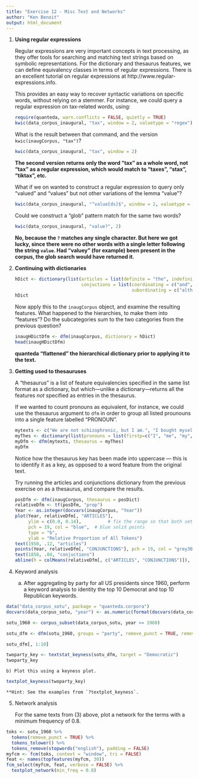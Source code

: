 ```yaml
---
title: "Exercise 12 - Misc Text and Networks"
author: "Ken Benoit"
output: html_document
---
```


1.  **Using regular expressions**
    
    Regular expressions are very important concepts in text processing, as they offer
    tools for searching and matching text strings based on symbolic representations.
    For the dictionary and thesaurus features, we can define equivalency classes in terms
    of regular expressions.  There is an excellent tutorial on regular expressions at
    http://www.regular-expressions.info.
    
    This provides an easy way to recover syntactic variations on specific words, without relying
    on a stemmer.  For instance, we could query a regular expression on tax-related words, using: 
    ```r
    require(quanteda, warn.conflicts = FALSE, quietly = TRUE)
    kwic(data_corpus_inaugural, "tax", window = 2, valuetype = "regex")
    ```
    
    What is the result between that command, and the version `kwic(inaugCorpus, "tax")`?  
    ```r
    kwic(data_corpus_inaugural, "tax", window = 2)
    ```
    **The second version returns only the word "tax" as a whole word, not "tax" as a regular expression, which would match to "taxes", "stax", "tiktax", etc.**
    
    What if we on wanted to construct a regular expression to query only "valued" and "values" but not other variations of the lemma "value"?
    ```r
    kwic(data_corpus_inaugural, "^value[ds]$", window = 2, valuetype = "regex")
    ```

    Could we construct a "glob" pattern match for the same two words?
    ```r
    kwic(data_corpus_inaugural, "value?", 2)
    ```
    **No, because the `?` matches any single character.  But here we got lucky, since there were no other words with a single letter following the string `value`.  Had "valuey" (for example) been present in the corpus, the glob search would have returned it.**
    
2.  **Continuing with dictionaries**
        
    ```r
    hDict <- dictionary(list(articles = list(definite = "the", indefinite = c("a", "an")),
                             conjuctions = list(coordinating = c("and", "but", "or", "nor", "for", "yet", "so"),
                                                subordinating = c("although", "because", "since", "unless"))))
    hDict
    ```
        
    Now apply this to the `inaugCorpus` object, and examine the resulting features.  What happened to the hierarchies, to make them
    into "features"?  Do the subcategories sum to the two categories from the previous question?
    
    ```r
    inaugHDictDfm <- dfm(inaugCorpus, dictionary = hDict)
    head(inaugHDictDfm)
    ```
    **quanteda "flattened" the hierarchical dictionary prior to applying it to the text.**
        
        
3.  **Getting used to thesauruses**

    A "thesaurus" is a list of feature equivalencies specified in the same list format as a dictionary, 
    but which---unlike a dictionary---returns all the features *not* specified as entries in the
    thesaurus.  
    
    If we wanted to count pronouns as equivalent, for instance, we could use the thesaurus argument
    to `dfm` in order to group all listed prounouns into a single feature labelled "PRONOUN".
    ```r
    mytexts <- c("We are not schizophrenic, but I am.", "I bought myself a new car.")
    myThes <- dictionary(list(pronouns = list(firstp=c("I", "me", "my", "mine", "myself", "we", "us", "our", "ours"))))
    myDfm <- dfm(mytexts, thesaurus = myThes)
    myDfm
    ```
    Notice how the thesaurus key has been made into uppercase --- this is to identify it as 
    a key, as opposed to a word feature from the original text.
    
    Try running the articles and conjunctions dictionary from the previous exercise on 
    as a thesaurus, and compare the results.
    
    ```r
    posDfm <- dfm(inaugCorpus, thesaurus = posDict)
    relativeDfm <- tf(posDfm, "prop")
    Year <- as.integer(docvars(inaugCorpus, "Year"))
    plot(Year, relativeDfm[, "ARTICLES"], 
         ylim = c(0.0, 0.14),          # fix the range so that both sets fit
         pch = 19, col = "blue",  # blue solid points
         type = "b",
         ylab = "Relative Proportion of All Tokens")
    text(1950, .12, "articles")
    points(Year, relativeDfm[, "CONJUNCTIONS"], pch = 19, col = "grey30", type = "b")
    text(1850, .04, "conjuctions")
    abline(h = colMeans(relativeDfm[, c("ARTICLES", "CONJUNCTIONS")]), col = c("blue", "grey30"), lty = "dotted")
    ```

4.  Keyword analysis

    a) After aggregating by party for all US presidents since 1960, perform a keyword analysis to identity the top 10 Democrat and top 10 Republican keywords.
    
```r
data("data_corpus_sotu", package = "quanteda.corpora")
docvars(data_corpus_sotu, "year") <- as.numeric(format(docvars(data_corpus_sotu, "Date"), "%Y"))

sotu_1960 <- corpus_subset(data_corpus_sotu, year >= 1960)

sotu_dfm <- dfm(sotu_1960, groups = "party", remove_punct = TRUE, remove_numbers = TRUE, remove = stopwords("english"))

sotu_dfm[, 1:10]

twoparty_key <- textstat_keyness(sotu_dfm, target = "Democratic")
twoparty_key
```

    
    b) Plot this using a keyness plot.
    
```r
textplot_keyness(twoparty_key)
```
    
    
    **Hint: See the examples from `?textplot_keyness`.
    
5.  Network analysis

    For the same texts from (3) above, plot a network for the terms with a minimum frequency of 0.8.

```r
toks <- sotu_1960 %>%
  tokens(remove_punct = TRUE) %>%
  tokens_tolower() %>%
  tokens_remove(stopwords("english"), padding = FALSE)
myfcm <- fcm(toks, context = "window", tri = FALSE)
feat <- names(topfeatures(myfcm, 30))
fcm_select(myfcm, feat, verbose = FALSE) %>%
  textplot_network(min_freq = 0.8)
```

